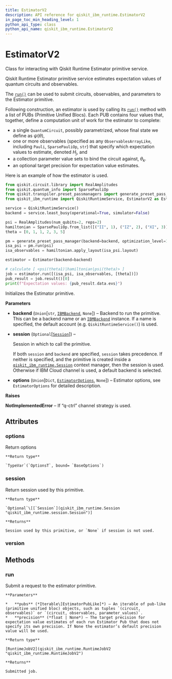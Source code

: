 ```yaml
---
title: EstimatorV2
description: API reference for qiskit_ibm_runtime.EstimatorV2
in_page_toc_min_heading_level: 1
python_api_type: class
python_api_name: qiskit_ibm_runtime.EstimatorV2
---
```


# EstimatorV2

<Class id="qiskit_ibm_runtime.EstimatorV2" isDedicatedPage={true} github="https://github.com/Qiskit/qiskit-ibm-runtime/tree/stable/0.23/qiskit_ibm_runtime/estimator.py#L49-L179" signature="EstimatorV2(backend=None, session=None, options=None)">
  Class for interacting with Qiskit Runtime Estimator primitive service.

  Qiskit Runtime Estimator primitive service estimates expectation values of quantum circuits and observables.

  The [`run()`](#qiskit_ibm_runtime.EstimatorV2.run "qiskit_ibm_runtime.EstimatorV2.run") can be used to submit circuits, observables, and parameters to the Estimator primitive.

  Following construction, an estimator is used by calling its [`run()`](#qiskit_ibm_runtime.EstimatorV2.run "qiskit_ibm_runtime.EstimatorV2.run") method with a list of PUBs (Primitive Unified Blocs). Each PUB contains four values that, together, define a computation unit of work for the estimator to complete:

  *   a single `QuantumCircuit`, possibly parametrized, whose final state we define as $\psi(\theta)$,
  *   one or more observables (specified as any `ObservablesArrayLike`, including `Pauli`, `SparsePauliOp`, `str`) that specify which expectation values to estimate, denoted $H_j$, and
  *   a collection parameter value sets to bind the circuit against, $\theta_k$.
  *   an optional target precision for expectation value estimates.

  Here is an example of how the estimator is used.

  ```python
  from qiskit.circuit.library import RealAmplitudes
  from qiskit.quantum_info import SparsePauliOp
  from qiskit.transpiler.preset_passmanagers import generate_preset_pass_manager
  from qiskit_ibm_runtime import QiskitRuntimeService, EstimatorV2 as Estimator

  service = QiskitRuntimeService()
  backend = service.least_busy(operational=True, simulator=False)

  psi = RealAmplitudes(num_qubits=2, reps=2)
  hamiltonian = SparsePauliOp.from_list([("II", 1), ("IZ", 2), ("XI", 3)])
  theta = [0, 1, 1, 2, 3, 5]

  pm = generate_preset_pass_manager(backend=backend, optimization_level=1)
  isa_psi = pm.run(psi)
  isa_observables = hamiltonian.apply_layout(isa_psi.layout)

  estimator = Estimator(backend=backend)

  # calculate [ <psi(theta1)|hamiltonian|psi(theta)> ]
  job = estimator.run([(isa_psi, isa_observables, [theta])])
  pub_result = job.result()[0]
  print(f"Expectation values: {pub_result.data.evs}")
  ```

  Initializes the Estimator primitive.

  **Parameters**

  *   **backend** (`Union`\[`str`, [`IBMBackend`](qiskit_ibm_runtime.IBMBackend "qiskit_ibm_runtime.ibm_backend.IBMBackend"), `None`]) – Backend to run the primitive. This can be a backend name or an [`IBMBackend`](qiskit_ibm_runtime.IBMBackend "qiskit_ibm_runtime.IBMBackend") instance. If a name is specified, the default account (e.g. `QiskitRuntimeService()`) is used.

  *   **session** (`Optional`\[[`Session`](qiskit_ibm_runtime.Session "qiskit_ibm_runtime.session.Session")]) –

      Session in which to call the primitive.

      If both `session` and `backend` are specified, `session` takes precedence. If neither is specified, and the primitive is created inside a [`qiskit_ibm_runtime.Session`](qiskit_ibm_runtime.Session "qiskit_ibm_runtime.Session") context manager, then the session is used. Otherwise if IBM Cloud channel is used, a default backend is selected.

  *   **options** (`Union`\[`Dict`, [`EstimatorOptions`](qiskit_ibm_runtime.options.EstimatorOptions "qiskit_ibm_runtime.options.estimator_options.EstimatorOptions"), `None`]) – Estimator options, see `EstimatorOptions` for detailed description.

  **Raises**

  **NotImplementedError** – If “q-ctrl” channel strategy is used.

  ## Attributes

  ### options

  <Attribute id="qiskit_ibm_runtime.EstimatorV2.options" name="options">
    Return options

    **Return type**

    `TypeVar`(`OptionsT`, bound= `BaseOptions`)
  </Attribute>

  ### session

  <Attribute id="qiskit_ibm_runtime.EstimatorV2.session" name="session">
    Return session used by this primitive.

    **Return type**

    `Optional`\[[`Session`](qiskit_ibm_runtime.Session "qiskit_ibm_runtime.session.Session")]

    **Returns**

    Session used by this primitive, or `None` if session is not used.
  </Attribute>

  ### version

  <Attribute id="qiskit_ibm_runtime.EstimatorV2.version" name="version" attributeValue="= 2" />

  ## Methods

  ### run

  <Function id="qiskit_ibm_runtime.EstimatorV2.run" name="run" github="https://github.com/Qiskit/qiskit-ibm-runtime/tree/stable/0.23/qiskit_ibm_runtime/estimator.py#L134-L151" signature="run(pubs, *, precision=None)">
    Submit a request to the estimator primitive.

    **Parameters**

    *   **pubs** (*Iterable\[EstimatorPubLike]*) – An iterable of pub-like (primitive unified bloc) objects, such as tuples `(circuit, observables)` or `(circuit, observables, parameter_values)`.
    *   **precision** (*float | None*) – The target precision for expectation value estimates of each run Estimator Pub that does not specify its own precision. If None the estimator’s default precision value will be used.

    **Return type**

    [RuntimeJobV2](qiskit_ibm_runtime.RuntimeJobV2 "qiskit_ibm_runtime.RuntimeJobV2")

    **Returns**

    Submitted job.
  </Function>
</Class>

